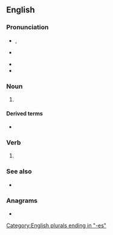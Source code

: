 {{also|Ashes}}
==English==

===Pronunciation===
* {{enPR|ăshʹĭz}}, {{IPA|/ˈæʃ.ɪz/|lang=en}}
* {{a|weak vowel}} {{IPA|/ˈæʃ.əz/|lang=en}}
* {{hyph|lang=en|ash|es}}
* {{audio|en-us-ashes.ogg|Audio (US)|lang=en}}

===Noun===
{{head|en|noun plural form}}

# {{plural of|ash|lang=en}}

====Derived terms====
* {{l|en|rise from the ashes}}

===Verb===
{{head|en|verb form}}

# {{en-third-person singular of|ash}}

===See also===
* {{l|en|axen}}

===Anagrams===
* {{anagrams|en|Sheas|hases|he-ass|seahs}}

[[Category:English plurals ending in "-es"]]